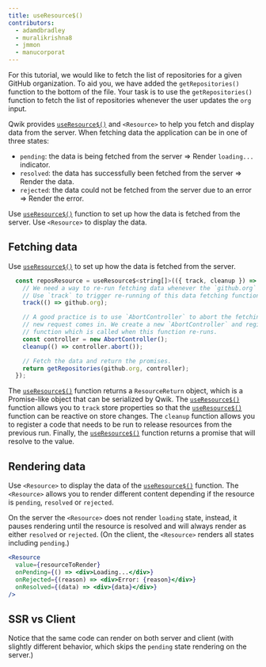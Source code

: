 ```yaml
---
title: useResource$()
contributors:
  - adamdbradley
  - muralikrishna8
  - jmmon
  - manucorporat
---
```


For this tutorial, we would like to fetch the list of repositories for a given GitHub organization. To aid you, we have added the `getRepositories()` function to the bottom of the file. Your task is to use the `getRepositories()` function to fetch the list of repositories whenever the user updates the `org` input.

Qwik provides [`useResource$()`](</docs/(qwik)/components/resource/index.mdx>) and `<Resource>` to help you fetch and display data from the server. When fetching data the application can be in one of three states:

- `pending`: the data is being fetched from the server => Render `loading...` indicator.
- `resolved`: the data has successfully been fetched from the server => Render the data.
- `rejected`: the data could not be fetched from the server due to an error => Render the error.

Use [`useResource$()`](</docs/(qwik)/components/resource/index.mdx>) function to set up how the data is fetched from the server. Use `<Resource>` to display the data.

## Fetching data

Use [`useResource$()`](</docs/(qwik)/components/resource/index.mdx>) to set up how the data is fetched from the server.

```jsx
  const reposResource = useResource$<string[]>(({ track, cleanup }) => {
    // We need a way to re-run fetching data whenever the `github.org` changes.
    // Use `track` to trigger re-running of this data fetching function.
    track(() => github.org);

    // A good practice is to use `AbortController` to abort the fetching of data if
    // new request comes in. We create a new `AbortController` and register a `cleanup`
    // function which is called when this function re-runs.
    const controller = new AbortController();
    cleanup(() => controller.abort());

    // Fetch the data and return the promises.
    return getRepositories(github.org, controller);
  });
```

The [`useResource$()`](</docs/(qwik)/components/resource/index.mdx>) function returns a `ResourceReturn` object, which is a Promise-like object that can be serialized by Qwik. The [`useResource$()`](</docs/(qwik)/components/resource/index.mdx>) function allows you to `track` store properties so that the [`useResource$()`](</docs/(qwik)/components/resource/index.mdx>) function can be reactive on store changes. The `cleanup` function allows you to register a code that needs to be run to release resources from the previous run. Finally, the [`useResource$()`](</docs/(qwik)/components/resource/index.mdx>) function returns a promise that will resolve to the value.

## Rendering data

Use `<Resource>` to display the data of the [`useResource$()`](</docs/(qwik)/components/resource/index.mdx>) function. The `<Resource>` allows you to render different content depending if the resource is `pending`, `resolved` or `rejected`.

On the server the `<Resource>` does not render `loading` state, instead, it pauses rendering until the resource is resolved and will always render as either `resolved` or `rejected`. (On the client, the `<Resource>` renders all states including `pending`.)

```jsx
<Resource
  value={resourceToRender}
  onPending={() => <div>Loading...</div>}
  onRejected={(reason) => <div>Error: {reason}</div>}
  onResolved={(data) => <div>{data}</div>}
/>
```

## SSR vs Client

Notice that the same code can render on both server and client (with slightly different behavior, which skips the `pending` state rendering on the server.)

